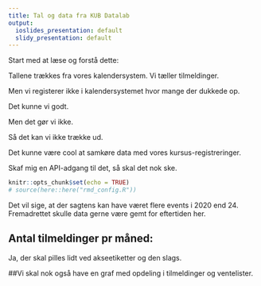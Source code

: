 ```yaml
---
title: Tal og data fra KUB Datalab
output:
  ioslides_presentation: default
  slidy_presentation: default
---
```


Start med at læse og forstå dette:

Tallene trækkes fra vores kalendersystem. Vi tæller tilmeldinger.

Men vi registerer ikke i kalendersystemet hvor mange der dukkede op.

Det kunne vi godt. 

Men det gør vi ikke.

Så det kan vi ikke trække ud.

Det kunne være cool at samkøre data med vores kursus-registreringer.

Skaf mig en API-adgang til det, så skal det nok ske.

```r
knitr::opts_chunk$set(echo = TRUE)
# source(here::here("rmd_config.R"))

```
Det vil sige, at der sagtens kan have været flere events i 2020 end 24. 
Fremadrettet skulle data gerne være gemt for eftertiden her.

## Antal tilmeldinger pr måned:

Ja, der skal pilles lidt ved akseetiketter og den slags.

##Vi skal nok også have en graf med opdeling i tilmeldinger og ventelister.
